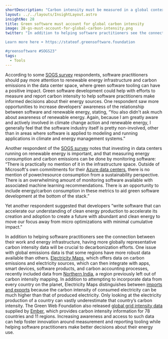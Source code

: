 ```yaml
---
shortDescription: "Carbon intensity must be measured in a global context."
layout: ../../layouts/InsightLayout.astro
insightNo: 28
title: Green software must account for global carbon intensity
image: 28-gs-must-account-for-global-carbon-intensity.png
twitter: "In addition to helping software practitioners see the connection between their work and energy infrastructure, having more globally representative carbon intensity data will be crucial to decarbonization efforts.

Learn more here ➡️ https://stateof.greensoftware.foundation 

#greensoftware #SOGS23"
tags:
  - Tools
---
```


According to some [SOGS survey](../survey) respondents, software practitioners should pay more attention to renewable energy infrastructure and carbon emissions in the data center space, where green software tooling can have a positive impact. Green software development could help with efforts to measure and report carbon intensity to help software practitioners make informed decisions about their energy sources. One respondent saw more opportunities to increase developers’ awareness of the relationship between software and renewable energy, stating, “You also didn't ask much about awareness of renewable energy. Again, because I am greatly aware and actively involved in climate change action and renewable energy, I generally feel that the software industry itself is pretty non-involved, other than in areas where software is applied to modeling and running applications in climate and energy management systems.”

Another respondent of the [SOGS survey](../survey) notes that investing in data centers running on renewable energy is important, and that measuring energy consumption and carbon emissions can be done by monitoring software: “There is practically no mention of it in the infrastructure space. Outside of Microsoft's own commitments for their [Azure data centers](https://www.microsoft.com/en-us/sustainability/azure), there is no mention of power/resource consumption from a sustainability perspective. There is an overwhelming amount of monitoring software available with associated machine learning recommendations. There is an opportunity to include energy/carbon consumption in these metrics to aid green software development at the bottom of the stack.”

Yet another respondent suggested that developers “write software that can accelerate our understanding of clean energy production to accelerate its creation and adoption to create a future with abundant and clean energy to move our focus away from micro optimizations with minimal cumulative impact.”

In addition to helping software practitioners see the connection between their work and energy infrastructure, having more globally representative carbon intensity data will be crucial to decarbonization efforts. One issue with global emissions data is that some regions have more robust data available than others. [Electricity Maps](https://www.electricitymaps.com/), which offers data on carbon emissions and electricity sources, which can then integrate with apps, smart devices, software products, and carbon accounting processes, recently included data from [Northern India](https://app.electricitymaps.com/map?utm_source=linkedin&utm_medium=social&utm_campaign=indianorth), a region previously left out of carbon intensity mapping. In addition to attempting to incorporate data from every country on the planet, Electricity Maps distinguishes between [imports and exports](https://www.electricitymaps.com/blog/consumption-carbon-intensity) because the carbon intensity of consumed electricity can be much higher than that of produced electricity. Only looking at the electricity production of a country can vastly underestimate that country’s carbon intensity. The Green Web Foundation also released [global grid intensity data ](https://www.thegreenwebfoundation.org/news/release-guide-co2-js-v0-13-0/)supplied by [Ember](https://ember-climate.org/), which provides carbon intensity information for 78 countries and 11 regions. Increasing awareness and access to such data can help foster innovation around measurement and reporting tooling while helping software practitioners make better decisions about their energy use.